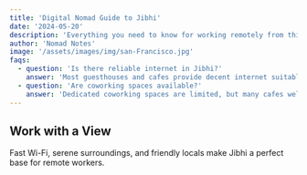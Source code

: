 ```yaml
---
title: 'Digital Nomad Guide to Jibhi'
date: '2024-05-20'
description: 'Everything you need to know for working remotely from this paradise'
author: 'Nomad Notes'
image: '/assets/images/img/san-Francisco.jpg'
faqs:
  - question: 'Is there reliable internet in Jibhi?'
    answer: 'Most guesthouses and cafes provide decent internet suitable for remote work.'
  - question: 'Are coworking spaces available?'
    answer: 'Dedicated coworking spaces are limited, but many cafes welcome laptops.'
---
```


## Work with a View

Fast Wi-Fi, serene surroundings, and friendly locals make Jibhi a perfect base for remote workers.
